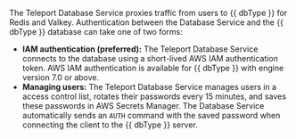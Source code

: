The Teleport Database Service proxies traffic from users to {{ dbType }}
for Redis and Valkey. Authentication between the Database Service and the
{{ dbType }} database can take one of two forms:

- **IAM authentication (preferred):** The Teleport Database Service connects to
  the database using a short-lived AWS IAM authentication token. AWS IAM
  authentication is available for {{ dbType }} with engine version 7.0 or above.
- **Managing users:** The Teleport Database Service manages users in a access
  control list, rotates their passwords every 15 minutes, and saves these
  passwords in AWS Secrets Manager. The Database Service automatically sends an
  `AUTH` command with the saved password when connecting the client to the
  {{ dbType }} server.
